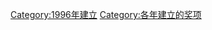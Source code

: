 {{cat topic in year| topic=建立的奖项|year=1996}}
[[Category:1996年建立|Category:1996年建立]]
[[Category:各年建立的奖项|Category:各年建立的奖项]]